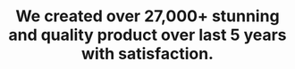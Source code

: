 ---
title: "We created over <span>27,000+</span> stunning and quality product over last 5 years with satisfaction."
sub_title: "Over <span>150,0000 client</span>"
image: "/assets/imgs/about/main/imgs-s-5.jpg"
video: "/assets/video/video.mp4"
award_img: "/assets/imgs/about/main/img-r-87.png"
action:
  enable: true
  icon: "/assets/imgs/icon/icon-s-36.png"
  text: "Sassly Apps"
people:
  - "/assets/imgs/about/main/img-s-2.jpg"
  - "/assets/imgs/about/main/img-s-3.jpg"
  - "/assets/imgs/about/main/img-s-4.jpg"
shape1_video: "/assets/imgs/shape/shape-r-21.png"
shape2_video: "/assets/imgs/icon/icon-r-33.png"
shape1_img: "/assets/imgs/shape/shape-r-35.png"
---